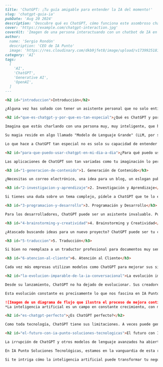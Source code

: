 ```markdown
---
title: 'ChatGPT: ¡Tu guía amigable para entender la IA del momento!'
slug: 'chatgpt-guia-ia'
pubDate: 'Aug 20 2024'
description: 'Descubre qué es ChatGPT, cómo funciona este asombroso chatbot de IA y las múltiples formas en que puedes usarlo en tu día a día para generar contenido, investigar, programar y más.'
cover: 'https://example.com/chatgpt-interaction.jpg'
coverAlt: 'Imagen de una persona interactuando con un chatbot de IA en una pantalla.'
author:
  name: 'Sergio Rondón'
  description: 'CEO de IA Punto'
  image: 'https://res.cloudinary.com/dkb9jfet8/image/upload/v1739925181/sergio_gdcaeh.png'
category: 'AI'
tags:
  [
    'AI',
    'ChatGPT',
    'Generative AI',
    'OpenAI',
  ]
---

<h2 id="introduccion">Introducción</h2>

¿Alguna vez has soñado con tener un asistente personal que no solo entienda lo que le dices, sino que también pueda conversar contigo, generar ideas, escribir historias o incluso ayudarte a programar? Pues bien, ese sueño ya es una realidad gracias a la inteligencia artificial, y una de las herramientas más destacadas en este campo es ChatGPT. Prepárate para descubrir todo lo que necesitas saber sobre este asombroso chatbot.

<h2 id="que-es-chatgpt-y-por-que-es-tan-especial">¿Qué es ChatGPT y por qué es tan especial?</h2>

Imagina que estás charlando con una persona muy, muy inteligente, que ha leído prácticamente todo lo que se ha escrito en internet: libros, artículos, conversaciones, código… Esa es, en esencia, la capacidad detrás de ChatGPT. No es una persona, por supuesto, sino un programa de inteligencia artificial desarrollado por OpenAI, diseñado para mantener conversaciones fluidas, coherentes y sorprendentemente humanas.

Su magia reside en algo llamado "Modelo de Lenguaje Grande" (LLM, por sus siglas en inglés). Piensa en ello como una red neuronal gigantesca que ha sido entrenada con una cantidad masiva de texto. Gracias a este entrenamiento, ChatGPT aprende a predecir cuál es la siguiente palabra más probable en una secuencia dada, lo que le permite generar respuestas coherentes y creativas a casi cualquier pregunta o solicitud que le hagas.

Lo que hace a ChatGPT tan especial no es solo su capacidad de entender y responder, sino su versatilidad. Es como tener un cerebro digital al que puedes consultar para una infinidad de tareas.

<h2 id="para-que-puedo-usar-chatgpt-en-mi-dia-a-dia">¿Para qué puedo usar ChatGPT en mi día a día?</h2>

Las aplicaciones de ChatGPT son tan variadas como tu imaginación lo permita. Aquí te damos algunos ejemplos de cómo podrías sacarle provecho:

<h3 id="1-generacion-de-contenido">1. Generación de Contenido</h3>

¿Necesitas un correo electrónico, una idea para un blog, un eslogan publicitario o incluso un poema para un ser querido? ChatGPT puede redactarlo por ti en segundos, adaptándose al tono y estilo que necesites. Desde IA Punto, sabemos lo valioso que es esto para acelerar procesos creativos.

<h3 id="2-investigacion-y-aprendizaje">2. Investigación y Aprendizaje</h3>

Si tienes una duda sobre un tema complejo, pídele a ChatGPT que te lo explique de manera sencilla. Puede resumir textos largos, desglosar conceptos difíciles o incluso prepararte para un examen. Es como tener un tutor personal disponible 24/7.

<h3 id="3-programacion-y-desarrollo">3. Programación y Desarrollo</h3>

Para los desarrolladores, ChatGPT puede ser un asistente invaluable. Puede escribir fragmentos de código, depurar errores, explicar algoritmos o incluso ayudarte a aprender nuevos lenguajes de programación.

<h3 id="4-brainstorming-y-creatividad">4. Brainstorming y Creatividad</h3>

¿Atascado buscando ideas para un nuevo proyecto? ChatGPT puede ser tu compañero de lluvia de ideas, ofreciéndote perspectivas frescas y sugerencias innovadoras.

<h3 id="5-traduccion">5. Traducción</h3>

Si bien no reemplaza a un traductor profesional para documentos muy sensibles, es excelente para traducciones rápidas y contextuales de frases o párrafos.

<h3 id="6-atencion-al-cliente">6. Atención al Cliente</h3>

Cada vez más empresas utilizan modelos como ChatGPT para mejorar sus sistemas de atención al cliente, ofreciendo respuestas instantáneas y personalizadas a preguntas frecuentes.

<h2 id="la-evolucion-imparable-de-la-ia-conversacional">La evolución imparable de la IA conversacional</h2>

Desde su lanzamiento, ChatGPT no ha dejado de evolucionar. Sus creadores, OpenAI, trabajan constantemente para hacerlo más preciso, más seguro y capaz de manejar tareas aún más complejas. Lo que comenzó como una herramienta prometedora, se ha convertido rápidamente en un pilar fundamental en la conversación sobre el futuro de la inteligencia artificial.

Esta evolución constante es precisamente lo que nos fascina en IA Punto Soluciones Tecnológicas. No estamos solo observando, estamos inmersos en cómo estas tecnologías pueden ser aplicadas de manera efectiva para resolver problemas reales y crear nuevas oportunidades. La rapidez con la que estas herramientas mejoran nos recuerda que el futuro de la interacción digital está aquí y sigue transformándose a pasos agigantados.

![Imagen de un diagrama de flujo que ilustra el proceso de mejora continua de la IA.](https://example.com/ai-evolution.jpg)
*La inteligencia artificial es un campo en constante crecimiento, con modelos como ChatGPT mejorando exponencialmente.*

<h2 id="es-chatgpt-perfecto">¿Es ChatGPT perfecto?</h2>

Como toda tecnología, ChatGPT tiene sus limitaciones. A veces puede generar información incorrecta (fenómeno conocido como "alucinaciones"), o sus conocimientos pueden estar limitados a la fecha de su última actualización de datos. Además, la calidad de su respuesta depende mucho de la calidad de la pregunta que le hagas. Por eso, siempre es bueno verificar la información importante y recordar que, por muy inteligente que parezca, es una herramienta, no un ser consciente. En IA Punto, siempre enfatizamos la importancia de la supervisión humana y el uso ético de estas potentes herramientas.

<h2 id="el-futuro-con-ia-punto-soluciones-tecnologicas">El futuro con IA Punto Soluciones Tecnológicas</h2>

La irrupción de ChatGPT y otros modelos de lenguaje avanzados ha abierto un abanico de posibilidades que antes solo podíamos imaginar. Ha democratizado el acceso a capacidades de inteligencia artificial que antes estaban reservadas para grandes corporaciones o centros de investigación.

En IA Punto Soluciones Tecnológicas, estamos en la vanguardia de esta revolución. Nos dedicamos a explorar, entender e implementar soluciones basadas en IA para que empresas y particulares puedan aprovechar al máximo el poder de estas herramientas. Creemos firmemente que la IA no es solo una tecnología, sino un motor de cambio que puede impulsar la eficiencia, la innovación y la creatividad en todos los ámbitos.

Si te intriga cómo la inteligencia artificial puede transformar tu negocio o tu vida, o si buscas una solución tecnológica que te ponga a la vanguardia, no dudes en contactarnos. Desde IA Punto, estamos listos para ayudarte a navegar este emocionante futuro.
```